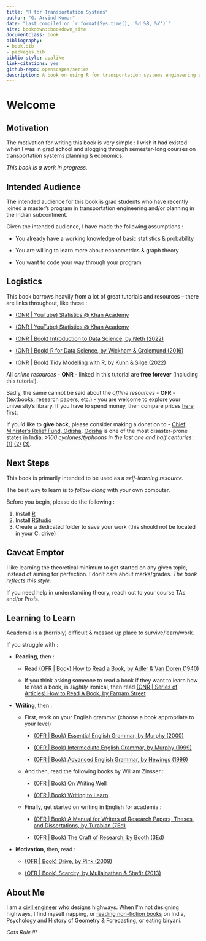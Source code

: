 ```yaml
---
title: "R for Transportation Systems"
author: "G. Arvind Kumar"
date: "Last compiled on `r format(Sys.time(), '%d %B, %Y')`"
site: bookdown::bookdown_site
documentclass: book
bibliography:
- book.bib
- packages.bib
biblio-style: apalike
link-citations: yes
github-repo: openscapes/series
description: A book on using R for transportation systems engineering and planning
---
```


# Welcome {#welcome}

## Motivation

The motivation for writing this book is very simple : I wish it had existed when I was in grad school and slogging through semester-long courses on transportation systems planning & economics.

*This book is a work in progress.*

## Intended Audience

The intended audience for this book is grad students who have recently joined a master's program in transportation engineering and/or planning in the Indian subcontinent.

Given the intended audience, I have made the following assumptions :

-   You already have a working knowledge of basic statistics & probability

-   You are willing to learn more about econometrics & graph theory

-   You want to code your way through your program

## Logistics

This book borrows heavily from a lot of great tutorials and resources -- there are links throughout, like these :

-   [(ONR \| YouTube) Statistics \@ Khan Academy](https://youtube.com/playlist?list=PL1328115D3D8A2566)

-   [(ONR \| YouTube) Statistics \@ Khan Academy](https://www.youtube.com/playlist?list=PLC58778F28211FA19)

-   [(ONR \| Book) Introduction to Data Science, by Neth (2022)](https://bookdown.org/hneth/i2ds/)

-   [(ONR \| Book) R for Data Science, by Wickham & Grolemund (2016)](https://r4ds.had.co.nz/)

-   [(ONR \| Book) Tidy Modelling with R, by Kuhn & Silge (2022)](https://www.tmwr.org/)

All *online resources* - **ONR** - linked in this tutorial are **free forever** (including this tutorial).

Sadly, the same cannot be said about the *offline resources* - **OFR** - (textbooks, research papers, etc.) - you are welcome to explore your university's library. If you have to spend money, then compare prices [here](https://www.indiabookstore.net/) first.

If you'd like to **give back,** please consider making a donation to - [Chief Minister's Relief Fund, Odisha](https://cmrfodisha.gov.in/). [Odisha](https://en.wikipedia.org/wiki/Odisha) is one of the most disaster-prone states in India; *\>100 cyclones/typhoons in the last one and half centuries* : [(1)](https://www.downtoearth.org.in/news/environment/cyclone-yaas-is-the-96th-tropical-cyclone-to-strike-odisha-in-130-years-77116) [(2)](https://www.downtoearth.org.in/blog/natural-disasters/a-super-cyclone-ravaged-odisha-22-years-ago-on-this-day-our-learnings-and-way-forward-79943) [(3)](https://www.downtoearth.org.in/news/historically-prone-to-cyclones-42421).

## Next Steps

This book is primarily intended to be used as a *self-learning resource.*

The best way to learn is to *follow along* with your own computer.

Before you begin, please do the following :

1.  Install [R](https://cloud.r-project.org/bin/windows/base/)
2.  Install [RStudio](https://www.rstudio.com/products/rstudio/download/)
3.  Create a dedicated folder to save your work (this should not be located in your C: drive)

## Caveat Emptor

I like learning the theoretical minimum to get started on any given topic, instead of aiming for perfection. I don't care about marks/grades. *The book reflects this style.*

If you need help in understanding theory, reach out to your course TAs and/or Profs.

## Learning to Learn

Academia is a (horribly) difficult & messed up place to survive/learn/work.

If you struggle with :

-   **Reading**, then :

    -   Read [(OFR \| Book) How to Read a Book, by Adler & Van Doren (1940)](https://www.goodreads.com/book/show/567610.How_to_Read_a_Book)

    -   If you think asking someone to read a book if they want to learn how to read a book, is *slightly* ironical, then read [(ONR \| Series of Articles) How to Read A Book, by Farnam Street](https://fs.blog/how-to-read-a-book/)

-   **Writing**, then :

    -   First, work on your English grammar (choose a book appropriate to your level)

        -   [(OFR \| Book) Essential English Grammar, by Murphy (2000)](https://www.goodreads.com/en/book/show/1420846)

        -   [(OFR \| Book) Intermediate English Grammar, by Murphy (1999)](https://www.goodreads.com/book/show/9805431-intermediate-english-grammar)

        -   [(OFR \| Book) Advanced English Grammar, by Hewings (1999)](https://www.goodreads.com/book/show/2369615.Advanced_Grammar_in_Use)

    -   And then, read the following books by William Zinsser :

        -   [(OFR \| Book) On Writing Well](https://www.goodreads.com/book/show/53343.On_Writing_Well)

        -   [(OFR \| Book) Writing to Learn](https://www.goodreads.com/book/show/585474.Writing_to_Learn)

    -   Finally, get started on writing in English for academia :

        -   [(OFR \| Book) A Manual for Writers of Research Papers, Theses, and Dissertations, by Turabian (7Ed)](https://www.goodreads.com/book/show/201004.A_Manual_for_Writers_of_Research_Papers_Theses_and_Dissertations)

        -   [(OFR \| Book) The Craft of Research, by Booth (3Ed)](https://www.goodreads.com/book/show/2543099.The_Craft_of_Research)

-   **Motivation**, then, read :

    -   [(OFR \| Book) Drive, by Pink (2009)](https://www.goodreads.com/book/show/6452796-drive)

    -   [(OFR \| Book) Scarcity, by Mullainathan & Shafir (2013)](https://www.goodreads.com/book/show/17286670-scarcity)

## About Me

I am a [civil engineer](https://in.linkedin.com/in/g-arvind-kumar) who designs highways. When I'm not designing highways, I find myself napping, or [reading non-fiction books](https://goodreads.com/thereadingcat) on India, Psychology and History of Geometry & Forecasting, or eating biryani.

*Cats Rule !!!*
